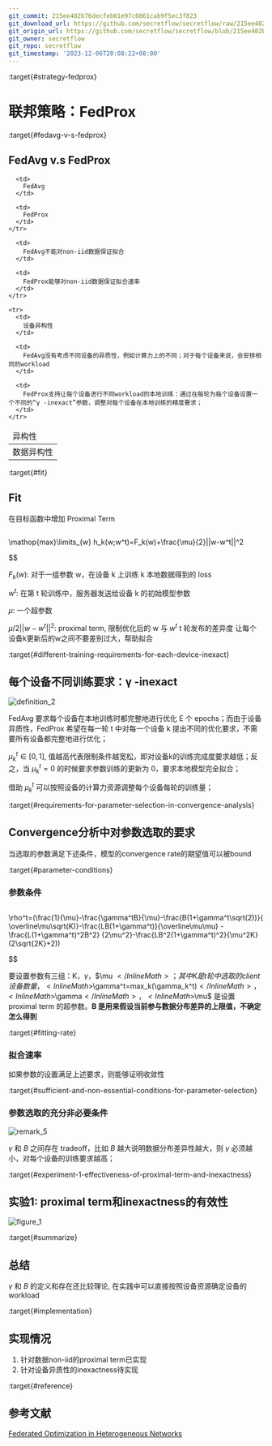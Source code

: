 ```yaml
---
git_commit: 215ee402b76decfeb01e97c0861cab9f5ec3f823
git_download_url: https://github.com/secretflow/secretflow/raw/215ee402b76decfeb01e97c0861cab9f5ec3f823/docs/developer/algorithm/federated_learning/fed_prox.md
git_origin_url: https://github.com/secretflow/secretflow/blob/215ee402b76decfeb01e97c0861cab9f5ec3f823/docs/developer/algorithm/federated_learning/fed_prox.md
git_owner: secretflow
git_repo: secretflow
git_timestamp: '2023-12-06T20:08:22+08:00'
---
```


:target{#strategy-fedprox}

# 联邦策略：FedProx

:target{#fedavg-v-s-fedprox}

## FedAvg v.s FedProx

<table>
  <thead>
    <tr>
      <td>
        异构性
      </td>

      <td>
        FedAvg
      </td>

      <td>
        FedProx
      </td>
    </tr>
  </thead>

  <tbody>
    <tr>
      <td>
        数据异构性
      </td>

      <td>
        FedAvg不能对non-iid数据保证拟合
      </td>

      <td>
        FedProx能够对non-iid数据保证拟合速率
      </td>
    </tr>

    <tr>
      <td>
        设备异构性
      </td>

      <td>
        FedAvg没有考虑不同设备的异质性，例如计算力上的不同；对于每个设备来说，会安排相同的workload
      </td>

      <td>
        FedProx支持让每个设备进行不同workload的本地训练：通过在每轮为每个设备设置一个不同的“γ -inexact”参数，调整对每个设备在本地训练的精度要求；
      </td>
    </tr>
  </tbody>
</table>

:target{#fit}

## Fit

在目标函数中增加 Proximal Term

<Math>
  $$

  \mathop{max}\limits_{w} h_k(w;w^t)=F_k(w)+\frac{\mu}{2}||w-w^t||^2

  $$
</Math>

<InlineMath>$F_k(w)$</InlineMath>: 对于一组参数 w，在设备 k 上训练 k 本地数据得到的 loss

<InlineMath>$w^t$</InlineMath>: 在第 t 轮训练中，服务器发送给设备 k 的初始模型参数

<InlineMath>$\mu$</InlineMath>: 一个超参数

<InlineMath>$\mu/2||w - w^t||^2$</InlineMath>: proximal term, 限制优化后的 w 与 <InlineMath>$w^t$</InlineMath> t 轮发布的差异度 让每个设备k更新后的w之间不要差别过大，帮助拟合

:target{#different-training-requirements-for-each-device-inexact}

## 每个设备不同训练要求：γ -inexact

![definition\_2](../../../_assets/fedprox_definition_2.jpg)

FedAvg 要求每个设备在本地训练时都完整地进行优化 E 个 epochs；而由于设备异质性，FedProx 希望在每一轮 t 中对每一个设备 k 提出不同的优化要求，不需要所有设备都完整地进行优化；

<InlineMath>$\mu_k^t \in [0,1]$</InlineMath>, 值越高代表限制条件越宽松，即对设备k的训练完成度要求越低；反之，当 <InlineMath>$\mu_k^t = 0$</InlineMath> 的时候要求参数训练的更新为 0，要求本地模型完全拟合；

借助 <InlineMath>$\mu_k^t$</InlineMath> 可以按照设备的计算力资源调整每个设备每轮的训练量；

:target{#requirements-for-parameter-selection-in-convergence-analysis}

## Convergence分析中对参数选取的要求

当选取的参数满足下述条件，模型的convergence rate的期望值可以被bound

:target{#parameter-conditions}

### 参数条件

<Math>
  $$

  \rho^t=(\frac{1}{\mu}-\frac{\gamma^tB}{\mu}-\frac{B(1+\gamma^t\sqrt(2))}{ \overline\mu\sqrt(K)}-\frac{LB(1+\gamma^t)}{\overline\mu\mu} - \frac{L(1+\gamma^t)^2B^2} {2\mu^2}-\frac{LB^2(1+\gamma^t)^2}{\mu^2K}(2\sqrt{2K}+2))

  $$
</Math>

要设置参数有三组：K，<InlineMath>$\gamma$</InlineMath>，<InlineMath>$\mu $</InlineMath>；其中 K 是 t 轮中选取的 client 设备数量，<InlineMath>$\gamma^t=max_k(\gamma_k^t)$</InlineMath>，<InlineMath>$\gamma$</InlineMath>，<InlineMath>$\mu$</InlineMath> 是设置 proximal term 的超参数。<strong>B 是用来假设当前参与数据分布差异的上限值，不确定怎么得到</strong>

:target{#fitting-rate}

### 拟合速率

如果参数的设置满足上述要求，则能够证明收敛性

:target{#sufficient-and-non-essential-conditions-for-parameter-selection}

### 参数选取的充分非必要条件

![remark\_5](../../../_assets/fedprox_remark_5.jpg)

<InlineMath>$\gamma$</InlineMath> 和 <InlineMath>$B$</InlineMath> 之间存在 tradeoff，比如 <InlineMath>$B$</InlineMath> 越大说明数据分布差异性越大，则 <InlineMath>$\gamma$</InlineMath> 必须越小，对每个设备的训练要求越高；

:target{#experiment-1-effectiveness-of-proximal-term-and-inexactness}

## 实验1: proximal term和inexactness的有效性

![figure\_1](../../../_assets/fedprox_figure_1.jpg)

:target{#summarize}

## 总结

<InlineMath>$\gamma$</InlineMath> 和 <InlineMath>$B$</InlineMath> 的定义和存在还比较理论, 在实践中可以直接按照设备资源确定设备的 workload

:target{#implementation}

## 实现情况

1. 针对数据non-iid的proximal term已实现
2. 针对设备异质性的inexactness待实现

:target{#reference}

## 参考文献

[Federated Optimization in Heterogeneous Networks](https://arxiv.org/pdf/1812.06127.pdf)
